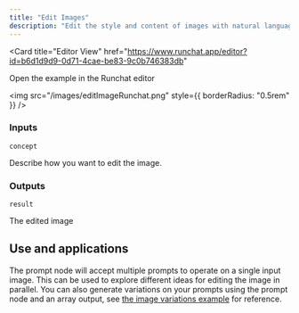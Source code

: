 ```yaml
---
title: "Edit Images"
description: "Edit the style and content of images with natural language"
---
```


<Card
  title="Editor View"
  href="https://www.runchat.app/editor?id=b6d1d9d9-0d71-4cae-be83-9c0b746383db"
>
  Open the example in the Runchat editor
</Card>

<img src="/images/editImageRunchat.png" style={{ borderRadius: "0.5rem" }} />

### Inputs

`concept`

Describe how you want to edit the image.

### Outputs

`result`

The edited image

## Use and applications

The prompt node will accept multiple prompts to operate on a single input image.
This can be used to explore different ideas for editing the image in parallel.
You can also generate variations on your prompts using the prompt node and an array output,
see [the image variations example](/examples/design/create-image-variations) for reference.
